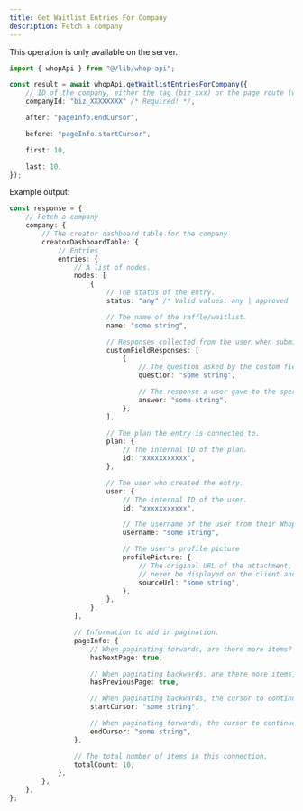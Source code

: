 ```yaml
---
title: Get Waitlist Entries For Company
description: Fetch a company
---
```

<Note>This operation is only available on the server.</Note>
```typescript
import { whopApi } from "@/lib/whop-api";

const result = await whopApi.getWaitlistEntriesForCompany({
	// ID of the company, either the tag (biz_xxx) or the page route (whop-dev)
	companyId: "biz_XXXXXXXX" /* Required! */,

	after: "pageInfo.endCursor",

	before: "pageInfo.startCursor",

	first: 10,

	last: 10,
});

```

Example output:

```typescript
const response = {
	// Fetch a company
	company: {
		// The creator dashboard table for the company
		creatorDashboardTable: {
			// Entries
			entries: {
				// A list of nodes.
				nodes: [
					{
						// The status of the entry.
						status: "any" /* Valid values: any | approved | denied | pending */,

						// The name of the raffle/waitlist.
						name: "some string",

						// Responses collected from the user when submitting their entry.
						customFieldResponses: [
							{
								// The question asked by the custom field
								question: "some string",

								// The response a user gave to the specific question or field.
								answer: "some string",
							},
						],

						// The plan the entry is connected to.
						plan: {
							// The internal ID of the plan.
							id: "xxxxxxxxxxx",
						},

						// The user who created the entry.
						user: {
							// The internal ID of the user.
							id: "xxxxxxxxxxx",

							// The username of the user from their Whop account.
							username: "some string",

							// The user's profile picture
							profilePicture: {
								// The original URL of the attachment, such as a direct link to S3. This should
								// never be displayed on the client and always passed to an Imgproxy transformer.
								sourceUrl: "some string",
							},
						},
					},
				],

				// Information to aid in pagination.
				pageInfo: {
					// When paginating forwards, are there more items?
					hasNextPage: true,

					// When paginating backwards, are there more items?
					hasPreviousPage: true,

					// When paginating backwards, the cursor to continue.
					startCursor: "some string",

					// When paginating forwards, the cursor to continue.
					endCursor: "some string",
				},

				// The total number of items in this connection.
				totalCount: 10,
			},
		},
	},
};

```
